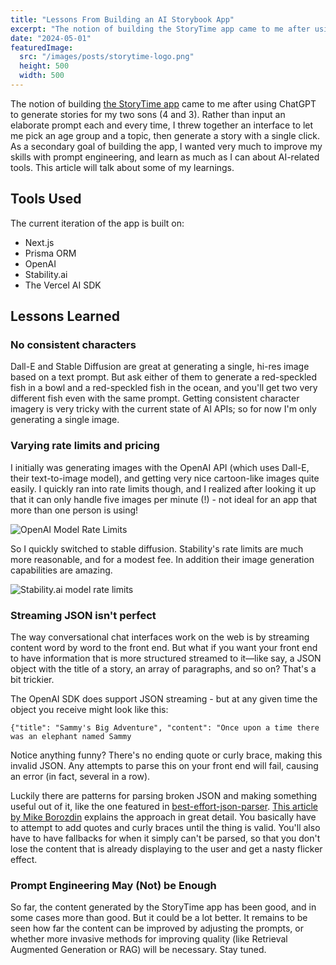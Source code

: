 ```yaml
---
title: "Lessons From Building an AI Storybook App"
excerpt: "The notion of building the StoryTime app came to me after using ChatGPT to generate stories for my sons. This article will talk about some of my learnings."
date: "2024-05-01"
featuredImage:
  src: "/images/posts/storytime-logo.png"
  height: 500
  width: 500
---
```

The notion of building [the StoryTime app](https://storytimeapp.vercel.app) came to me after using ChatGPT to generate stories for my two sons (4 and 3). Rather than input an elaborate prompt each and every time, I threw together an interface to let me pick an age group and a topic, then generate a story with a single click. As a secondary goal of building the app, I wanted very much to improve my skills with prompt engineering, and learn as much as I can about AI-related tools. This article will talk about some of my learnings.

## Tools Used

The current iteration of the app is built on:

- Next.js
- Prisma ORM
- OpenAI
- Stability.ai
- The Vercel AI SDK

## Lessons Learned

### No consistent characters

Dall-E and Stable Diffusion are great at generating a single, hi-res image based on a text prompt. But ask either of them to generate a red-speckled fish in a bowl and a red-speckled fish in the ocean, and you'll get two very different fish even with the same prompt. Getting consistent character imagery is very tricky with the current state of AI APIs; so for now I'm only generating a single image.

### Varying rate limits and pricing

I initially was generating images with the OpenAI API (which uses Dall-E, their text-to-image model), and getting very nice cartoon-like images quite easily. I quickly ran into rate limits though, and I realized after looking it up that it can only handle five images per minute (!) - not ideal for an app that more than one person is using!

![OpenAI Model Rate Limits](/images/posts/openai-model-rate-limits.png)

So I quickly switched to stable diffusion. Stability's rate limits are much more reasonable, and for a modest fee. In addition their image generation capabilities are amazing.

![Stability.ai model rate limits](/images/posts/stability-ai-rate-limits.png)

### Streaming JSON isn't perfect

The way conversational chat interfaces work on the web is by streaming content word by word to the front end. But what if you want your front end to have information that is more structured streamed to it—like say, a JSON object with the title of a story, an array of paragraphs, and so on? That's a bit trickier.

The OpenAI SDK does support JSON streaming - but at any given time the object you receive might look like this:

~~~
{"title": "Sammy's Big Adventure", "content": "Once upon a time there was an elephant named Sammy
~~~

Notice anything funny? There's no ending quote or curly brace, making this invalid JSON. Any attempts to parse this on your front end will fail, causing an error (in fact, several in a row).

Luckily there are patterns for parsing broken JSON and making something useful out of it, like the one featured in [best-effort-json-parser](https://github.com/beenotung/best-effort-json-parser). [This article by Mike Borozdin](https://www.mikeborozdin.com/post/json-streaming-from-openai) explains the approach in great detail. You basically have to attempt to add quotes and curly braces until the thing is valid. You'll also have to have fallbacks for when it simply can't be parsed, so that you don't lose the content that is already displaying to the user and get a nasty flicker effect.

### Prompt Engineering May (Not) be Enough

So far, the content generated by the StoryTime app has been good, and in some cases more than good. But it could be a lot better. It remains to be seen how far the content can be improved by adjusting the prompts, or whether more invasive methods for improving quality (like Retrieval Augmented Generation or RAG) will be necessary. Stay tuned.
